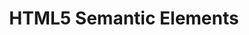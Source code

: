 ---
id: "web_hard_mc_004"
questionType: "MULTIPLE_CHOICE"
title: "HTML5 Semantic Elements"
description: "Which of the following is a semantic HTML5 element?"
difficulty: "HARD"
category: "Web Development"
options:
  - "<div>"
  - "<section>"
  - "<span>"
  - "<b>"
correctAnswer: 1
---